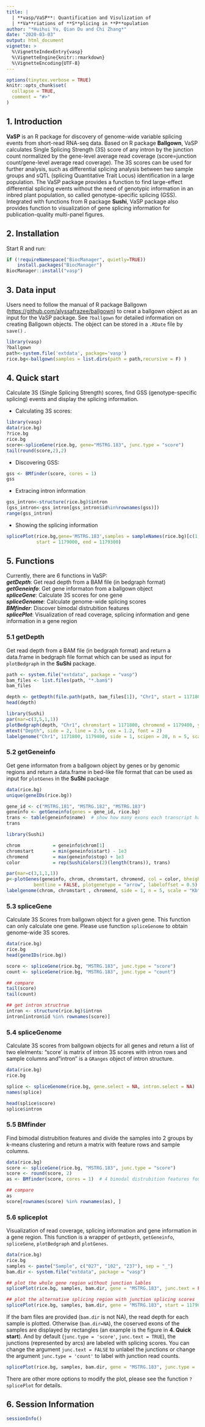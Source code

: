 ```yaml
---
title: |
  | **vasp/VaSP**: Quantification and Visulization of
  | **Va**riations of **S**plicing in **P**opulation
author: "*Huihui Yu, Qian Du and Chi Zhang*"
date: "2020-03-03"
output: html_document
vignette: >
  %\VignetteIndexEntry{vasp}
  %\VignetteEngine{knitr::rmarkdown}
  %\VignetteEncoding{UTF-8}
---
```


```r
options(tinytex.verbose = TRUE)
knitr::opts_chunk$set(
  collapse = TRUE,
  comment = "#>"
)
```

## 1. Introduction

**VaSP** is an R package for discovery of genome-wide variable splicing events from short-read RNA-seq data. Based on R package **Ballgown**, VaSP calculates Single Splicing Strength (3S) score of any intron by the junction count normalized by the gene-level average read coverage (score=junction count/gene-level average read coverage). The 3S scores can be used for further analysis, such as differential splicing analysis between two sample groups and sQTL (splicing Quantitative Trait Locus) identification in a large population. The VaSP package provides a function to find large-effect differential splicing events without the need of genotypic information in an inbred plant population, so called genotype-specific splicing (GSS). Integrated with functions from R package **Sushi**, VaSP package also provides function to visualization of gene splicing information for publication-quality multi-panel figures.

## 2. Installation

Start R and run:
```r
if (!requireNamespace("BiocManager", quietly=TRUE))
    install.packages("BiocManager")
BiocManager::install("vasp")
```

## 3. Data input

Users need to follow the manual of R package Ballgown (<https://github.com/alyssafrazee/ballgown>) to creat a ballgown object as an input for the VaSP package. See `?ballgown` for detailed information on creating Ballgown objects. The object can be stored in a `.RDate` file by `save()` .

```r
library(vasp)
?ballgown
path<-system.file('extdata', package='vasp')
rice.bg<-ballgown(samples = list.dirs(path = path,recursive = F) )
```

## 4. Quick start

Calculate 3S (Single Splicing Strength) scores, find GSS (genotype-specific splicing) events and display the splicing information.

* Calculating 3S scores:
```r
library(vasp)
data(rice.bg)
?rice.bg
rice.bg
score<-spliceGene(rice.bg, gene="MSTRG.183", junc.type = "score")
tail(round(score,2),2)
```
* Discovering GSS:
```r
gss <- BMfinder(score, cores = 1) 
gss
```
* Extracing intron information
```r
gss_intron<-structure(rice.bg)$intron
(gss_intron<-gss_intron[gss_intron$id%in%rownames(gss)])
range(gss_intron)
```
* Showing the splicing information
```r
splicePlot(rice.bg,gene='MSTRG.183',samples = sampleNames(rice.bg)[c(1,3,5)],
           start = 1179000, end = 1179300)
```

## 5. Functions
Currently, there are 6 functions in VaSP:  
***getDepth***: Get read depth from a BAM file (in bedgraph format)  
***getGeneinfo***: Get gene informaton from a ballgown object  
***spliceGene***: Calculate 3S scores for one gene  
***spliceGenome***: Calculate genome-wide splicing scores  
***BMfinder***: Discover bimodal distrubition features  
***splicePlot***: Visualization of read coverage, splicing information and gene information in a gene region

### 5.1 getDepth
Get read depth from a BAM file (in bedgraph format) and return a data.frame in bedgraph file format which can be used as input for `plotBedgraph` in the **SuShi** package.
```r
path <- system.file("extdata", package = "vasp")
bam_files <- list.files(path, "*.bam$")
bam_files

depth <- getDepth(file.path(path, bam_files[1]), "Chr1", start = 1171800, end = 1179400)
head(depth)

library(Sushi)
par(mar=c(3,5,1,1))
plotBedgraph(depth, "Chr1", chromstart = 1171800, chromend = 1179400, yaxt = "s")
mtext("Depth", side = 2, line = 2.5, cex = 1.2, font = 2)
labelgenome("Chr1", 1171800, 1179400, side = 1, scipen = 20, n = 5, scale = "Kb")
```

### 5.2 getGeneinfo
Get gene informaton from a ballgown object by genes or by genomic regions and return a data.frame in bed-like file format that can be used as input for `plotGenes` in the **SuShi** package  
```r
data(rice.bg)
unique(geneIDs(rice.bg))

gene_id <- c("MSTRG.181", "MSTRG.182", "MSTRG.183")
geneinfo <- getGeneinfo(genes = gene_id, rice.bg)
trans <- table(geneinfo$name)  # show how many exons each transcript has
trans

library(Sushi)

chrom            = geneinfo$chrom[1]
chromstart       = min(geneinfo$start) - 1e3
chromend         = max(geneinfo$stop) + 1e3
color            = rep(SushiColors(2)(length(trans)), trans)

par(mar=c(3,1,1,1))
p<-plotGenes(geneinfo, chrom, chromstart, chromend, col = color, bheight = 0.2, 
          bentline = FALSE, plotgenetype = "arrow", labeloffset = 0.5)
labelgenome(chrom, chromstart , chromend, side = 1, n = 5, scale = "Kb")
```

### 5.3 spliceGene
Calculate 3S Scores from ballgown object for a given gene. This function can only calculate one gene. Please use function `spliceGenome` to obtain genome-wide 3S scores.  
```r
data(rice.bg)
rice.bg
head(geneIDs(rice.bg))

score <- spliceGene(rice.bg, "MSTRG.183", junc.type = "score")
count <- spliceGene(rice.bg, "MSTRG.183", junc.type = "count")

## compare
tail(score)
tail(count)

## get intron structrue
intron <- structure(rice.bg)$intron
intron[intron$id %in% rownames(score)]
```

### 5.4 spliceGenome
Calculate 3S scores from ballgown objects for all genes and return a list of two elelments: "score' is matrix of intron 3S scores with intron rows and sample columns and "intron" is a `GRanges` object of intron structure. 
```r
data(rice.bg)
rice.bg

splice <- spliceGenome(rice.bg, gene.select = NA, intron.select = NA)
names(splice)

head(splice$score)
splice$intron
```

### 5.5 BMfinder
Find bimodal distrubition features and divide the samples into 2 groups by k-means clustering and return a matrix with feature rows and sample columns.  
```r
data(rice.bg)
score <- spliceGene(rice.bg, "MSTRG.183", junc.type = "score")
score <- round(score, 2)
as <- BMfinder(score, cores = 1)  # 4 bimodal distrubition features found

## compare
as
score[rownames(score) %in% rownames(as), ]
```

### 5.6 spliceplot
Visualization of read coverage, splicing information and gene information in a gene region. This function is a wrapper of `getDepth`, `getGeneinfo`, `spliceGene`, `plotBedgraph` and `plotGenes`.
```r
data(rice.bg)
rice.bg
samples <- paste("Sample", c("027", "102", "237"), sep = "_")
bam.dir <- system.file("extdata", package = "vasp")

## plot the whole gene region without junction lables
splicePlot(rice.bg, samples, bam.dir, gene = "MSTRG.183", junc.text = FALSE, bheight = 0.2)

## plot the alternative splicing region with junction splicing scores
splicePlot(rice.bg, samples, bam.dir, gene = "MSTRG.183", start = 1179000)
```

If the bam files are provided (`bam.dir` is not NA), the read depth for each sample is plotted. Otherwise (`bam.dir=NA`), the coserved exons of the samples are displayed by rectangles (an example is the figure in **4. Quick start**). And by default (`junc.type = 'score'`, `junc.text = TRUE`), the junctions (represented by arcs) are labeled with splicing scores. You can change the argument `junc.text = FALSE` to unlabel the junctions or change the argument `junc.type = 'count'` to label with junction read counts.

```r
splicePlot(rice.bg, samples, bam.dir, gene = "MSTRG.183", junc.type = 'count', start = 1179000)
```

There are other more options to modify the plot, please see the function `?splicePlot` for details.


## 6. Session Information
```r
sessionInfo()
```


